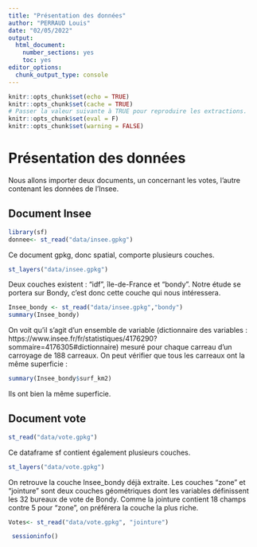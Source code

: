 ---
title: "Présentation des données"
author: "PERRAUD Louis"
date: "02/05/2022"
output: 
  html_document: 
    number_sections: yes
    toc: yes
editor_options: 
  chunk_output_type: console
---

```{r setup, include=FALSE}
knitr::opts_chunk$set(echo = TRUE)
knitr::opts_chunk$set(cache = TRUE)
# Passer la valeur suivante à TRUE pour reproduire les extractions.
knitr::opts_chunk$set(eval = F)
knitr::opts_chunk$set(warning = FALSE)
```

# Présentation des données

Nous allons importer deux documents, un concernant les votes, l'autre contenant les données de l'Insee.

## Document Insee
```{r, eval=F}
library(sf)
donnee<- st_read("data/insee.gpkg")
```
 Ce document gpkg, donc spatial, comporte plusieurs couches.
```{r,eval=F}
st_layers("data/insee.gpkg")
```
 Deux couches existent : "idf", île-de-France et "bondy". Notre étude se portera sur Bondy, c'est donc cette couche qui nous intéressera.

```{r, eval=F}
Insee_bondy <- st_read("data/insee.gpkg","bondy")
summary(Insee_bondy)
```
 On voit qu'il s'agit d'un ensemble de variable (dictionnaire des variables : https://www.insee.fr/fr/statistiques/4176290?sommaire=4176305#dictionnaire) mesuré pour chaque carreau d'un carroyage de 188 carreaux. On peut vérifier que tous les carreaux ont la même superficie :
```{r, eval=F}
summary(Insee_bondy$surf_km2)
```
 Ils ont bien la même superficie.

## Document vote


```{r, eval=F}
st_read("data/vote.gpkg")
```
Ce dataframe sf contient également plusieurs couches.
```{r, eval=F}
st_layers("data/vote.gpkg")
```
On retrouve la couche Insee_bondy déjà extraite. Les couches "zone" et "jointure" sont deux couches géométriques dont les variables définissent les 32 bureaux de vote de Bondy. Comme la jointure contient 18 champs contre 5 pour "zone", on préférera la couche la plus riche.
```{r}
Votes<- st_read("data/vote.gpkg", "jointure")
```

```{r}
 sessioninfo()
```


